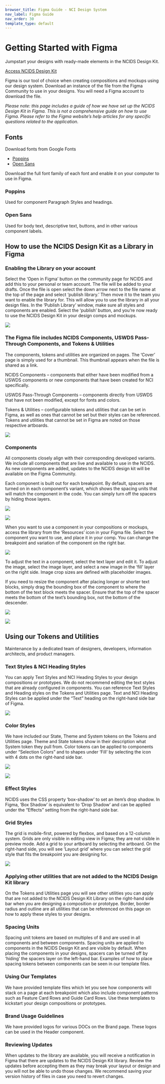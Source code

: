 ```yaml
---
browser_title: Figma Guide - NCI Design System
nav_label: Figma Guide
nav_order: 30
template_type: default
---
```


# Getting Started with Figma

Jumpstart your designs with ready-made elements in the NCIDS Design Kit.

[Access NCIDS Design Kit](https://www.figma.com/community/file/1288512334920909770/ncids-design-kit)

Figma is our tool of choice when creating compositions and mockups using our design system. Download an instance of the file from the Figma Community to use in your designs. You will need a Figma account to download the file.

_Please note: this page includes a guide of how we have set up the NCIDS Design Kit in Figma. This is not a comprehensive guide on how to use Figma. Please refer to the Figma website’s help articles for any specific questions related to the application._

## Fonts

Download fonts from Google Fonts

- [Poppins](https://fonts.google.com/specimen/Poppins)
- [Open Sans](https://fonts.google.com/specimen/Open+Sans)

Download the full font family of each font and enable it on your computer to use in Figma.

### Poppins

Used for component Paragraph Styles and headings.

### Open Sans

Used for body text, descriptive text, buttons, and in other various component labels.

## How to use the NCIDS Design Kit as a Library in Figma

### Enabling the Library on your account

Select the ‘Open in Figma’ button on the community page for NCIDS and add this to your personal or team account. The file will be added to your drafts. Once the file is open select the down arrow next to the file name at the top of the page and select ‘publish library.’ Then move it to the team you want to enable the library for. This will allow you to use the library in all your design files. In the ‘Publish Library’ window, make sure all styles and components are enabled. Select the ‘publish’ button, and you’re now ready to use the NCIDS Design Kit in your design comps and mockups.

![](./images/figma-guide_publish-changes.jpg)

### The Figma file includes NCIDS Components, USWDS Pass-Through Components, and Tokens & Utilities

The components, tokens and utilities are organized on pages. The ‘Cover’ page is simply used for a thumbnail. This thumbnail appears when the file is shared as a link.

NCIDS Components – components that either have been modified from a USWDS components or new components that have been created for NCI specifically.

USWDS Pass-Through Components – components directly from USWDS that have not been modified, except for fonts and colors.

Tokens & Utilities – configurable tokens and utilities that can be set in Figma, as well as ones that cannot be set but their styles can be referenced. Tokens and utilities that cannot be set in Figma are noted on those respective artboards.

![](./images/figma-guide_includes.jpg)

### Components

All components closely align with their corresponding developed variants. We include all components that are live and available to use in the NCIDS. As new components are added, updates to the NCIDS design kit will be available on the Figma Community.

Each component is built out for each breakpoint. By default, spacers are turned on in each component’s variant, which shows the spacing units that will match the component in the code. You can simply turn off the spacers by hiding those layers.

![](./images/figma-guide_components-spacers01.jpg)

![](./images/figma-guide_components-spacers02.jpg)

When you want to use a component in your compositions or mockups, access the library from the ‘Resources’ icon in your Figma file. Select the component you want to use, and place it in your comp. You can change the breakpoint and variation of the component on the right bar.

![](./images/figma-guide_components-resources01.jpg)

To adjust the text in a component, select the text layer and edit it. To adjust the image, select the image layer, and select a new image in the ‘fill’ layer on the right side. Image crop sizes are defined with placeholder images.

If you need to resize the component after placing longer or shorter text blocks, simply drag the bounding box of the component to where the bottom of the text block meets the spacer. Ensure that the top of the spacer meets the bottom of the text’s bounding box, not the bottom of the descender.

![](./images/figma-guide_components-resources02.jpg)

![](./images/figma-guide_components-resources03.jpg)

## Using our Tokens and Utilities

Maintenance by a dedicated team of designers, developers, information architects, and product managers.

### Text Styles & NCI Heading Styles

You can apply Text Styles and NCI Heading Styles to your design compositions or prototypes. We do not recommend editing the text styles that are already configured in components. You can reference Text Styles and Heading styles on the Tokens and Utilities page. Text and NCI Heading Styles can be applied under the “Text” heading on the right-hand side bar of Figma.

![](./images/figma-guide_text-styles.jpg)

### Color Styles

We have included our State, Theme and System tokens on the Tokens and Utilities page. Theme and State tokens show in their description what System token they pull from. Color tokens can be applied to components under “Selection Colors” and to shapes under ‘Fill’ by selecting the icon with 4 dots on the right-hand side bar.

![](./images/figma-guide_color-styles01.jpg)

![](./images/figma-guide_color-styles02.jpg)

### Effect Styles

NCIDS uses the CSS property ‘box-shadow’ to set an item’s drop shadow. In Figma, ‘Box Shadow’ is equivalent to ‘Drop Shadow’ and can be applied under the “Effects” setting from the right-hand side bar.

### Grid Styles

The grid is mobile-first, powered by flexbox, and based on a 12-column system. Grids are only visible in editing view in Figma; they are not visible in preview mode. Add a grid to your artboard by selecting the artboard. On the right-hand side, you will see ‘Layout grid’ where you can select the grid style that fits the breakpoint you are designing for.

![](./images/figma-guide_grid-styles.jpg)

### Applying other utilities that are not added to the NCIDS Design Kit library

On the Tokens and Utilities page you will see other utilities you can apply that are not added to the NCIDS Design Kit Library on the right-hand side bar when you are designing a composition or prototype. Border, border radius and outline are all utilities that can be referenced on this page on how to apply these styles to your designs.

### Spacing Units

Spacing unit tokens are based on multiples of 8 and are used in all components and between components. Spacing units are applied to components in the NCIDS Design Kit and are visible by default. When placing the components in your designs, spacers can be turned off by ‘hiding’ the spacers layer on the left-hand bar. Examples of how to place spacing tokens between components can be seen in our template files.

### Using Our Templates

We have provided template files which let you see how components will stack on a page at each breakpoint which also include component patterns such as Feature Card Rows and Guide Card Rows. Use these templates to kickstart your design compositions or prototypes.

### Brand Usage Guidelines

We have provided logos for various DOCs on the Brand page. These logos can be used in the Header component.

### Reviewing Updates

When updates to the library are available, you will receive a notification in Figma that there are updates to the NCIDS Design Kit library. Review the updates before accepting them as they may break your layout or design and you will not be able to undo those changes. We recommend saving your version history of files in case you need to revert changes.
